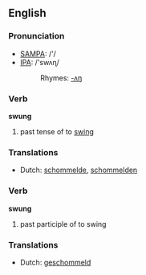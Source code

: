 ==English==

===Pronunciation===
*[[w:SAMPA|SAMPA]]: /'/
*[[w:IPA|IPA]]: /'swʌɳ/
*:Rhymes: [[Rhymes:English:-ʌŋ|-ʌŋ]]

===Verb===
'''swung'''

# past tense of to [[swing]]

===Translations===
*Dutch: [[schommelde]], [[schommelden]]

===Verb===
'''swung'''

# past participle of to swing

===Translations===
*Dutch: [[geschommeld]]